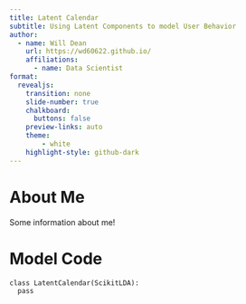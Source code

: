 ```yaml
---
title: Latent Calendar 
subtitle: Using Latent Components to model User Behavior
author: 
  - name: Will Dean
    url: https://wd60622.github.io/
    affiliations:
      - name: Data Scientist
format:
  revealjs:
    transition: none
    slide-number: true
    chalkboard: 
      buttons: false
    preview-links: auto
    theme:
        - white
    highlight-style: github-dark
---
```


# About Me

Some information about me!

# Model Code


```.python
class LatentCalendar(ScikitLDA): 
  pass
```

